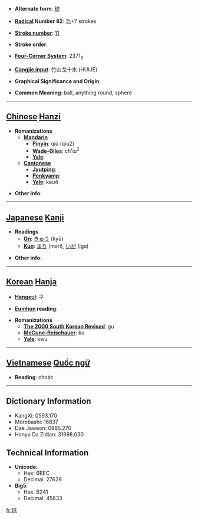 * '''Alternate form''': [[球]]

* '''[[Wiktionary:Chinese radical index| Radical]] Number 82''': [[Wiktionary:Chinese radical index 毛|毛]]+7 strokes

* '''[[Wiktionary:Chinese total strokes index|Stroke number]]''': [[Wiktionary:Chinese total strokes index 11|11]]

* '''Stroke order''': 

* '''[[Wiktionary:Chinese four corner index|Four-Corner System]]''': 2371<sub>3</sub>

* '''[[Wiktionary:Chinese Cangjie index|Cangjie input]]''': 竹山戈十水 (HUIJE)

* '''Graphical Significance and Origin''': 

* '''Common Meaning''': ball, anything round, sphere

----

== [[Chinese]] [[Hanzi]] ==

* '''Romanizations'''
** '''[[Mandarin]]'''
*** '''[[Pinyin]]''': qiú (qiu2)
*** '''[[Wade-Giles]]''': ch'iu<sup>2</sup>
*** '''[[Yale]]''': 
** '''[[Cantonese]]'''
*** '''[[Jyutping]]''':
*** '''[[Penkyamp]]''': 
*** '''[[Yale]]''': kau4

* '''Other info''': 

----

== [[Japanese]] [[Kanji]] ==

* '''Readings'''
** '''[[On]]''': [[きゅう]] (kyū)
** '''[[Kun]]''': [[まり]] (mari), [[いが]] (iga)

* '''Other info''':  

----

== [[Korean]] [[Hanja]] ==

* '''[[Hangeul]]''': 구

* '''[[Eumhun]] reading''': 

* '''Romanizations'''
** '''[[The 2000 South Korean Revised Romanization|The 2000 South Korean Revised]]''': gu
** '''[[McCune-Reischauer]]''': ku
** '''[[Yale]]''': kwu


----

== [[Vietnamese]] [[Quốc ngữ]] ==

* '''Reading''': choác

----

== Dictionary Information ==

* KangXi: 0593.170
* Morobashi: 16837
* Dae Jaweon: 0985.270
* Hanyu Da Zidian: 31998.030

== Technical Information ==

* '''Unicode''':
** Hex: 6BEC
** Decimal: 27628
* '''Big5''':
** Hex: B241
** Decimal: 45633

[[fr:毬]]